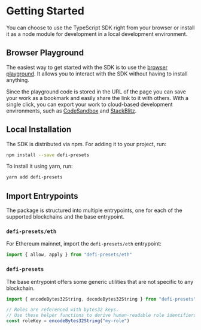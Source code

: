 # Getting Started

You can choose to use the TypeScript SDK right from your browser or install it as a node module for development in a local development environment.

## Browser Playground

The easiest way to get started with the SDK is to use the [browser playground](/sdk-playground).
It allows you to interact with the SDK without having to install anything.

Since the playground code is stored in the URL of the page you can save your work as a bookmark and easily share the link to it with others.
With a single click, you can export your work to cloud-based development environments, such as [CodeSandbox](https://codesandbox.io/) and [StackBlitz](https://stackblitz.com/).

## Local Installation

The SDK is distributed via npm. For adding it to your project, run:

```bash
npm install --save defi-presets
```

To install it using yarn, run:

```bash
yarn add defi-presets
```

## Import Entrypoints

The package is structured into multiple entrypoints, one for each of the supported blockchains and the base entrypoint.

### `defi-presets/eth`

For Ethereum mainnet, import the `defi-presets/eth` entrypoint:

```typescript
import { allow, apply } from "defi-presets/eth"
```

### `defi-presets`

The base entrypoint offers some generic utilities that are not specific to any blockchain.

```typescript
import { encodeBytes32String, decodeBytes32String } from "defi-presets"

// Roles are referenced with bytes32 keys.
// Use these helper functions to derive human-readable role identifiers.
const roleKey = encodeBytes32String("my-role")
```
